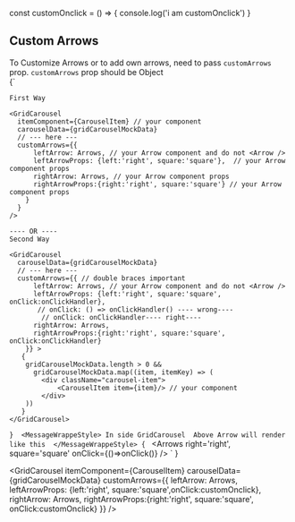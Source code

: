 
const customOnclick = () => {
    console.log('i am customOnclick')
}
<Meta title="Custom Arrows  GridCarousel" component={GridCarousel} />

## Custom Arrows

<StyledSubPara>
  To Customize Arrows or to add own arrows, need to pass <code>customArrows</code> prop.
</StyledSubPara>

<MessageWrappeStyle>
  <code>customArrows</code> prop should be Object
</MessageWrappeStyle>


<CodeWrapper>
  <div className="codeIn">
  {`
   
   
    First Way
    
    <GridCarousel
      itemComponent={CarouselItem} // your component
      carouselData={gridCarouselMockData}
      // --- here ---
      customArrows={{
          leftArrow: Arrows, // your Arrow component and do not <Arrow />
          leftArrowProps: {left:'right', square:'square'},  // your Arrow component props
          rightArrow: Arrows, // your Arrow component props
          rightArrowProps:{right:'right', square:'square'} // your Arrow component props
        }
      }
    />
    
    ---- OR ---- 
    Second Way
    
    <GridCarousel
      carouselData={gridCarouselMockData} 
      // --- here ---
      customArrows={{ // double braces important
          leftArrow: Arrows, // your Arrow component and do not <Arrow />
          leftArrowProps: {left:'right', square:'square', onClick:onClickHandler}, 
           // onClick: () => onClickHandler() ---- wrong---- 
            // onClick: onClickHandler---- right----
          rightArrow: Arrows,
          rightArrowProps:{right:'right', square:'square', onClick:onClickHandler}
        }} >
       {
        gridCarouselMockData.length > 0 && 
          gridCarouselMockData.map((item, itemKey) => (
            <div className="carousel-item">
                <CarouselItem item={item}/> // your component
            </div>
        ))
       }
    </GridCarousel>
  `} 
  <MessageWrappeStyle>
    In side GridCarousel  Above Arrow will render like this 
  </MessageWrappeStyle>
  {
      `
      <Arrows right='right', square='square' onClick={()=>onClick()} />
      `
  }
  </div>
  
 
</CodeWrapper>

<GridCarousel
    itemComponent={CarouselItem}
    carouselData={gridCarouselMockData}
    customArrows={{
        leftArrow: Arrows,
        leftArrowProps: {left:'right', square:'square',onClick:customOnclick},  
        rightArrow: Arrows,
        rightArrowProps:{right:'right', square:'square', onClick:customOnclick}
    }}
/>


